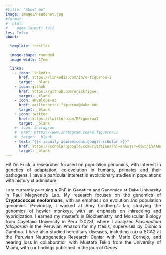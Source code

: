 ```yaml
---
#title: "About me"
image: images/headshot.jpg
#format:
#  html:
#    page-layout: full
toc: false
about: 

  template: trestles

  image-shape: rounded
  image-width: 17em

  links:
    - icon: linkedin
      href: https://linkedin.com/in/e-figueroa-i
      target: _blank
    - icon: github
      href: https://github.com/erickfigue
      target: _blank
    - icon: envelope-at
      href: mailto:erick.figueroa@duke.edu
      target: _blank
    - icon: twitter
      href: https://twitter.com/EFigueroaI
      target: _blank
    #- icon: instagram
    #  href: https://www.instagram.com/e.figueroa.i
    #  target: _blank
    - text: "{{< iconify academicons:google-scholar >}}"
      href: https://scholar.google.com/citations?hl=en&user=XjwpjLYAAAAJ
      target: _blank
---
```


::: {style="text-align: justify;"}
Hi! I'm Erick, a researcher focused on population genomics, with interest in genetics of adaptation, co-evolution in humans, primates and their pathogens. I have a particular interest in evolutionary studies in populations with history of admixture.

I am currently pursuing a PhD in Genetics and Genomics at Duke University in Paul Magwene's Lab. My research focuses on the genomics of **Cryptococcus neoformans**, with an emphasis on evolution and population genomics. Previously, I worked at Amy Goldberg's lab, studying the genomics of howler monkeys, with an emphasis on inbreeding and hybridization. I earned my master’s in Biochemistry and Molecular Biology from Cayetano University in Peru (2023), where I analyzed *Plasmodium falciparum* in the Peruvian Amazon for my thesis, supervised by Dionicia Gamboa. I have also studied hereditary diseases, including ataxia SCA2 at the Peruvian Neurogenetics Research Center with Mario Cornejo, and hearing loss in collaboration with Mustafa Tekin from the University of Miami, with our findings published in the journal *Genes*.
:::

